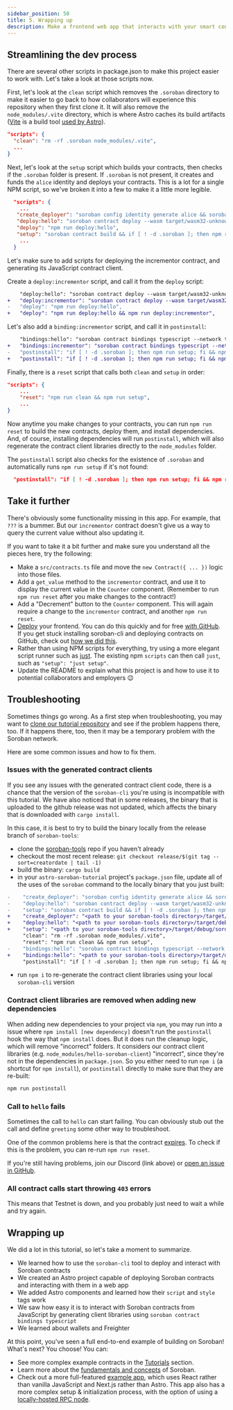 ```yaml
---
sidebar_position: 50
title: 5. Wrapping up
description: Make a frontend web app that interacts with your smart contracts.
---
```


## Streamlining the dev process

There are several other scripts in package.json to make this project easier to work with. Let's take a look at those scripts now.

First, let's look at the `clean` script which removes the `.soroban` directory to make it easier to go back to how collaborators will experience this repository when they first clone it. It will also remove the `node_modules/.vite` directory, which is where Astro caches its build artifacts ([Vite](https://vitejs.dev/) is a build tool [used by Astro](https://docs.astro.build/en/reference/configuration-reference/#vite)).

```json title="package.json"
"scripts": {
  "clean": "rm -rf .soroban node_modules/.vite",
  ...
}
```

Next, let's look at the `setup` script which builds your contracts, then checks if the `.soroban` folder is present. If `.soroban` is not present, it creates and funds the `alice` identity and deploys your contracts. This is a lot for a single NPM script, so we've broken it into a few to make it a little more legible.

```json title="package.json"
  "scripts": {
    ...
   "create_deployer": "soroban config identity generate alice && soroban config identity fund alice --network testnet",
   "deploy:hello": "soroban contract deploy --wasm target/wasm32-unknown-unknown/release/hello_soroban.wasm --source alice --network testnet > .soroban/hello-id",
   "deploy": "npm run deploy:hello",
   "setup": "soroban contract build && if [ ! -d .soroban ]; then npm run create_deployer && npm run deploy; fi",
    ...
  }
```

Let's make sure to add scripts for deploying the incrementor contract, and generating its JavaScript contract client.

Create a `deploy:incrementor` script, and call it from the `deploy` script:

```diff title=package.json
    "deploy:hello": "soroban contract deploy --wasm target/wasm32-unknown-unknown/release/hello_soroban.wasm --source alice --network testnet > .soroban/hello-id",
+   "deploy:incrementor": "soroban contract deploy --wasm target/wasm32-unknown-unknown/release/incrementor.wasm --source alice --network testnet > .soroban/incrementor-id;",
-   "deploy": "npm run deploy:hello",
+   "deploy": "npm run deploy:hello && npm run deploy:incrementor",
```

Let's also add a `binding:incrementor` script, and call it in `postinstall`:

```diff
    "bindings:hello": "soroban contract bindings typescript --network testnet --contract-id $(cat .soroban/hello-id) --output-dir node_modules/hello-soroban-client",
+   "bindings:incrementor": "soroban contract bindings typescript --network testnet --contract-id $(cat .soroban/incrementor-id) --output-dir node_modules/incrementor-client",
-   "postinstall": "if [ ! -d .soroban ]; then npm run setup; fi && npm run bindings:hello"
+   "postinstall": "if [ ! -d .soroban ]; then npm run setup; fi && npm run bindings:hello && npm run bindings:incrementor"
```

Finally, there is a `reset` script that calls both `clean` and `setup` in order:

```json title="package.json"
"scripts": {
    ...
    "reset": "npm run clean && npm run setup",
    ...
}
```

Now anytime you make changes to your contracts, you can run `npm run reset` to build the new contracts, deploy them, and install dependencies. And, of course, installing dependencies will run `postinstall`, which will also regenerate the contract client libraries directly to the `node_modules` folder.

The `postinstall` script also checks for the existence of `.soroban` and automatically runs `npm run setup` if it's not found:

```json title="package.json"
  "postinstall": "if [ ! -d .soroban ]; then npm run setup; fi && npm run bindings:hello && npm run bindings:incrementor",
```

## Take it further

There's obviously some functionality missing in this app. For example, that `???` is a bummer. But our `incrementor` contract doesn't give us a way to query the current value without also updating it.

If you want to take it a bit further and make sure you understand all the pieces here, try the following:

- Make a `src/contracts.ts` file and move the `new Contract({ ... })` logic into those files.
- Add a `get_value` method to the `incrementor` contract, and use it to display the current value in the `Counter` component. (Remember to run `npm run reset` after you make changes to the contract!)
- Add a "Decrement" button to the `Counter` component. This will again require a change to the `incrementor` contract, and another `npm run reset`.
- [Deploy](https://docs.astro.build/en/guides/deploy/) your frontend. You can do this quickly and for free [with GitHub](https://docs.astro.build/en/guides/deploy/github/). If you get stuck installing soroban-cli and deploying contracts on GitHub, check out [how we did this](https://github.com/AhaLabs/soroban-tutorial-project/commit/c1f4cfde1bbaf059507100767ee6b43d29b42914).
- Rather than using NPM scripts for everything, try using a more elegant script runner such as [just](https://github.com/casey/just). The existing npm `scripts` can then call `just`, such as `"setup": "just setup"`.
- Update the README to explain what this project is and how to use it to potential collaborators and employers 😉

## Troubleshooting

Sometimes things go wrong. As a first step when troubleshooting, you may want to [clone our tutorial repository](https://github.com/AhaLabs/soroban-tutorial-project) and see if the problem happens there, too. If it happens there, too, then it may be a temporary problem with the Soroban network.

Here are some common issues and how to fix them.

### Issues with the generated contract clients

If you see any issues with the generated contract client code, there is a chance that the version of the `soroban-cli` you're using is incompatible with this tutorial. We have also noticed that in some releases, the binary that is uploaded to the github release was not updated, which affects the binary that is downloaded with `cargo install`.

In this case, it is best to try to build the binary locally from the release branch of `soroban-tools`:

- clone the [soroban-tools](https://github.com/stellar/soroban-tools) repo if you haven't already
- checkout the most recent release: `git checkout release/$(git tag --sort=creatordate | tail -1)`
- build the binary: `cargo build`
- in your `astro-soroban-tutorial` project's `package.json` file, update all of the uses of the `soroban` command to the locally binary that you just built:

```diff title="package.json"
-    "create_deployer": "soroban config identity generate alice && soroban config identity fund alice --network testnet",
-    "deploy:hello": "soroban contract deploy --wasm target/wasm32-unknown-unknown/release/hello_soroban.wasm --source alice --network testnet > .soroban/hello-id",
-    "setup": "soroban contract build && if [ ! -d .soroban ]; then npm run create_deployer && npm run deploy:hello; fi",
+    "create_deployer": "<path to your soroban-tools directory>/target/debug/soroban config identity generate alice && ../../soroban-tools/target/debug/soroban config identity fund alice --network testnet",
+    "deploy:hello": "<path to your soroban-tools directory>/target/debug/soroban contract deploy --wasm target/wasm32-unknown-unknown/release/hello_soroban.wasm --source alice --network testnet > .soroban/hello-id",
+    "setup": "<path to your soroban-tools directory>/target/debug/soroban contract build && if [ ! -d .soroban ]; then npm run create_deployer && npm run deploy:hello; fi",
     "clean": "rm -rf .soroban node_modules/.vite",
     "reset": "npm run clean && npm run setup",
-    "bindings:hello": "soroban contract bindings typescript --network testnet --contract-id $(cat .soroban/hello-id) --output-dir node_modules/hello-soroban-client",
+    "bindings:hello": "<path to your soroban-tools directory>/target/debug/soroban contract bindings typescript --network testnet --contract-id $(cat .soroban/hello-id) --output-dir node_modules/hello-soroban-client",
     "postinstall": "if [ ! -d .soroban ]; then npm run setup; fi && npm run bindings:hello"
```

- run `npm i` to re-generate the contract client libraries using your local `soroban-cli` version

### Contract client libraries are removed when adding new dependencies

When adding new dependencies to your project via `npm`, you may run into a issue where `npm install [new dependency]` doesn't run the `postinstall` hook the way that `npm install` does. But it does run the cleanup logic, which will remove "incorrect" folders. It considers our contract client libraries (e.g. `node_modules/hello-soroban-client`) "incorrect", since they're not in the dependencies in `package.json`. So you either need to run `npm i` (a shortcut for `npm install`), or `postinstall` directly to make sure that they are re-built:

```bash
npm run postinstall
```

### Call to `hello` fails

Sometimes the call to `hello` can start failing. You can obviously stub out the call and define `greeting` some other way to troubleshoot.

One of the common problems here is that the contract [expires](../soroban-internals/state-expiration.mdx). To check if this is the problem, you can re-run `npm run reset`.

If you're still having problems, join our Discord (link above) or [open an issue in GitHub](https://github.com/stellar/soroban-docs/issues/new/choose).

### All contract calls start throwing `403` errors

This means that Testnet is down, and you probably just need to wait a while and try again.

## Wrapping up

We did a lot in this tutorial, so let's take a moment to summarize.

- We learned how to use the `soroban-cli` tool to deploy and interact with Soroban contracts
- We created an Astro project capable of deploying Soroban contracts and interacting with them in a web app
- We added Astro components and learned how their `script` and `style` tags work
- We saw how easy it is to interact with Soroban contracts from JavaScript by generating client libraries using `soroban contract bindings typescript`
- We learned about wallets and Freighter

At this point, you've seen a full end-to-end example of building on Soroban! What's next? You choose! You can:

- See more complex example contracts in the [Tutorials](/docs/tutorials) section.
- Learn more about the [fundamentals and concepts](/docs/category/soroban-internals) of Soroban.
- Check out a more full-featured [example app](https://github.com/stellar/soroban-example-dapp), which uses React rather than vanilla JavaScript and Next.js rather than Astro. This app also has a more complex setup & initialization process, with the option of using a [locally-hosted RPC node](../resources/rpc.mdx).
